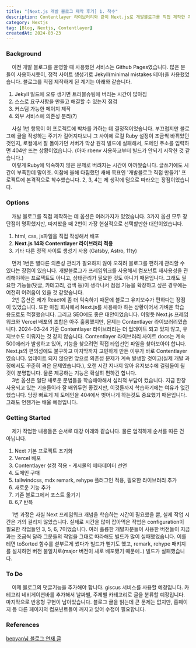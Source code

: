 ```yaml
---
title: "[Next.js 개발 블로그 제작 후기] 1. 착수"
description: Contentlayer 라이브러리와 같이 Next.js로 개발블로그를 직접 제작한 과정을 정리했습니다.
category: Nextjs
tag: [Blog, Nextjs, Contentlayer]
createdAt: 2024-03-23
---
```


### Background

&nbsp; &nbsp; 이전 개발 블로그를 운영할 때 사용했던 서비스는 Github Pages였습니다.
많은 분들이 사용하시듯이, 정적 사이트 생성기로 Jekyll(minimal mistakes 테마)을 사용했었습니다.
블로그를 직접 제작하게 된 계기는 아래와 같습니다.

1. Jekyll 빌드에 오류 생기면 트러블슈팅에 버리는 시간이 많아짐
2. 스스로 요구사항을 만들고 해결할 수 있는지 점검
3. 커스텀 가능한 페이지 제작
4. 외부 서비스에 의존성 분리(?)

&nbsp; &nbsp; 사실 1번 항목이 이 프로젝트에 박차를 가하는 데 결정적이었습니다.
부끄럽지만 블로그에 글을 작성하는 주기가 길어지다보니 그 사이에 로컬 Ruby 설정이 조금씩 바뀌었던 것인지,
로컬에서 잘 돌아가던 서버가 막상 원격 빌드에 실패해서, 도메인 주소를 입력하면 404만 뜨는 상황이었습니다.
(아마 rbenv 사용하고부터 빌드가 안되기 시작한 것 같습니다.)<br/>
&nbsp; &nbsp; 이렇게 Ruby에 익숙하지 않은 문제로 버려지는 시간이 아까웠습니다. 글쓰기에도 시간이 부족한데 말이죠.
이참에 올해 다짐했던 새해 목표인 '개발블로그 직접 만들기' 프로젝트에 본격적으로 착수했습니다.
2, 3, 4는 제 생각에 덤으로 따라오는 장점이었습니다.

### Options

&nbsp; &nbsp; 개발 블로그를 직접 제작하는 데 옵션은 여러가지가 있었습니다.
3가지 옵션 모두 장단점이 명확했지만, 따져봤을 때 2번이 가장 현실적으로 선택할만한 대안이었습니다.

1. html, css, js파일을 직접 작성해서 배포
2. **Next.js 14와 Contentlayer 라이브러리 적용**
3. 기타 다른 정적 사이트 생성기 사용 (Gatsby, Astro, 11ty)

&nbsp; &nbsp; 먼저 1번은 별다른 의존성 관리가 필요하지 않아 오히려 블로그를 편하게 관리할 수 있다는 장점이 있습니다.
개발블로그가 프레임워크를 사용해서 컴포넌트 재사용성을 관리해야하는 프로젝트도 아니고, 상태관리가 필요한 것도 아니기 때문입니다.
그래도 필요한 기능들(댓글, 카테고리, 검색 등)이 생각나서 점점 기능을 확장하고 싶은 경우에는 여전히 어려움이 있을 것 같았습니다.<br/>
&nbsp; &nbsp; 2번 옵션은 제가 React에 좀 더 익숙하기 때문에 블로그 유지보수가 편하다는 장점이 있었습니다.
또한 마침 회사에서 Next.js를 사용해야 하는 상황이어서 가벼운 학습 용도로도 적절했습니다. 그리고 SEO에도 좋은 대안이었습니다.
이렇듯 Next.js 프레임워크와 Vercel 배포의 조합은 아주 훌륭했지만, 문제는 Contentlayer 라이브러리였습니다.
2024-03-24 기준 Contentlayer 라이브러리는 더 업데이트 되고 있지 않고, 유지보수도 이뤄지는 것 같지 않습니다.
Contentlayer 라이브러리 사이트 docs는 계속 500에러가 발생하고 있어, 기능을 찾으려면 직접 타입선언 파일을 찾아보아야 합니다.
Next.js의 편의성에도 불구하고 마지막까지 고민하게 만든 이유가 바로 Contentlayer였습니다.
업데이트 되지 않으면 앞으로 의존성 문제가 계속 발생할 것이고(실제 개발 과정에서도 꾸준히 겪은 문제였습니다.),
오랜 시간 지나지 않아 유지보수에 걸림돌이 될 것이 분명합니다. 물론 제공하는 기능은 확실히 편하긴 합니다.<br/>
&nbsp; &nbsp; 3번 옵션은 일단 새로운 문법들을 학습해야해서 심리적 부담이 컸습니다.
지금 한창 사용되고 있는 기술들이라 잘 배워두면 좋겠지만, 이것들까지 학습하기에는 여유가 없긴 했습니다.
당장 빠르게 제 도메인을 404에서 벗어나게 하는것도 중요했기 때문입니다.
그래도 언젠가는 배울 예정입니다.

### Getting Started

&nbsp; &nbsp; 제가 작업한 내용들은 순서로 대강 아래와 같습니다. 물론 엄격하게 순서를 따른 건 아닙니다.

1. Next 기본 프로젝트 초기화
2. Vercel 배포
3. Contentlayer 설정 적용 - 게시물의 메타데이터 선언
4. 도메인 구매
5. tailwindcss, mdx remark, rehype 플러그인 적용, 필요한 라이브러리 추가
6. 새로운 기능 추가
7. 기존 블로그에서 포스트 옮기기
8. 6,7 반복

&nbsp; &nbsp; 1번 과정은 사실 Next 프레임워크 개념을 학습하는 시간이 필요했을 뿐, 실제 작업 시간은 거의 걸리지 않았습니다.
실제로 시간을 많이 잡아먹은 작업은 configuration이 필요한 작업들인 3, 5, 6, 7이었습니다.
여러 훌륭한 개발자분들이 사용한 버전들이 지금과는 조금씩 달라 그분들의 작업을 그대로 따라해도 빌드가 많이 실패했었습니다.
이를테면 toSorted 함수를 섣부르게 썼다가 빌드가 뻗기도 했고,
remark, rehype 패키지를 설치하면 버전 불일치로(major 버전이 새로 배포됐기 때문에..) 빌드가 실패했습니다.

### To Do

&nbsp; &nbsp; 이제 블로그의 댓글기능을 추가해야 합니다. giscus 서비스를 사용할 예정입니다.
카테고리 네비게이션바를 추가해서 날짜별, 주제별 카테고리로 글을 분류할 예정입니다.
마지막으로 반응형 구현이 남아있습니다.
블로그 글을 읽는데 큰 문제는 없지만, 홈페이지 등 다른 페이지의 컴포넌트들이 깨지고 있어 수정이 필요합니다.

### References

[bepyan님 블로그 연재 글](https://bepyan.github.io/blog/nextjs-blog)
